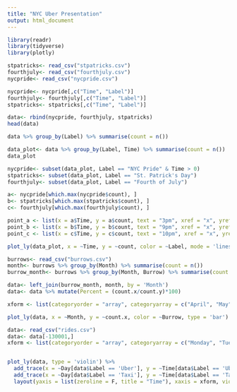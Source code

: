 ```yaml
---
title: "NYC Uber Presentation"
output: html_document
---
```


```r
library(readr)
library(tidyverse)
library(plotly)

```

```r
stpatricks<- read_csv("stpatricks.csv")
fourthjuly<- read_csv("fourthjuly.csv")
nycpride<- read_csv("nycpride.csv")

nycpride<- nycpride[,c("Time", "Label")]
fourthjuly<- fourthjuly[,c("Time", "Label")]
stpatricks<- stpatricks[,c("Time", "Label")]

```

```r
data<- rbind(nycpride, fourthjuly, stpatricks)
head(data)

data %>% group_by(Label) %>% summarise(count = n())
```

```r
data_plot<- data %>% group_by(Label, Time) %>% summarise(count = n())
data_plot

```

```r
nycpride<- subset(data_plot, Label == "NYC Pride" & Time > 0)
stpatricks<- subset(data_plot, Label == "St. Patrick's Day")
fourthjuly<- subset(data_plot, Label == "Fourth of July")

a<- nycpride[which.max(nycpride$count), ]
b<- stpatricks[which.max(stpatricks$count), ]
c<- fourthjuly[which.max(fourthjuly$count), ]

point_a <- list(x = a$Time, y = a$count, text = "3pm", xref = "x", yref = "y", showarrow = TRUE, arrowhead = 7, ax = 20, ay = -40)
point_b <- list(x = b$Time, y = b$count, text = "9pm", xref = "x", yref = "y", showarrow = TRUE, arrowhead = 7, ax = 20, ay = -40)
point_c <- list(x = c$Time, y = c$count, text = "10pm", xref = "x", yref = "y", showarrow = TRUE, arrowhead = 7, ax = 20, ay = -40)

plot_ly(data_plot, x = ~Time, y = ~count, color = ~Label, mode = 'lines+markers', colors = c("#879BAF", "#c28285", "#2e8b57")) %>% layout(title = "Holiday", annotations = list(point_a, point_b, point_c)) 

```


```r
burrows<- read_csv("burrows.csv")
month<- burrows %>% group_by(Month) %>% summarise(count = n())
burrow_month<- burrows %>% group_by(Month, Burrow) %>% summarise(count = n())

data<- left_join(burrow_month, month, by = 'Month')
data<- data %>% mutate(Percent = (count.x/count.y)*100)

```

```r
xform <- list(categoryorder = "array", categoryarray = c("April", "May", "June", "July", "August", "September"))

plot_ly(data, x = ~Month, y = ~count.x, color = ~Burrow, type = 'bar') %>% layout(yaxis = list(title = 'Count'), xaxis = xform, barmode = 'group')

```

```r
data<- read_csv("rides.csv")
data<- data[-130001,]
xform <- list(categoryorder = "array", categoryarray = c("Monday", "Tuesday", "Wednesday", "Thursday", "Friday", "Saturday", "Sunday"))


plot_ly(data, type = 'violin') %>% 
  add_trace(x = ~Day[data$Label == 'Uber'], y = ~Time[data$Label == 'Uber'], legendgroup = 'Uber', scalegroup = 'Uber', name = 'Uber', box = list(visible = T), meanline = list(visible = T), color = I("#807aa5")) %>% 
  add_trace(x = ~Day[data$Label == 'Taxi'], y = ~Time[data$Label == 'Taxi'], legendgroup = 'Taxi', scalegroup = 'Taxi', name = 'Taxi', box = list(visible = T), meanline = list(visible = T), color = I("#2e8b57")) %>% 
  layout(yaxis = list(zeroline = F, title = "Time"), xaxis = xform, violinmode = 'group')


```